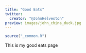 ```yaml
---
title: "Good Eats"
twitter:
  creator: "@JohnHelveston"
preview: images/john_china_duck.jpg
---
```


```r
source("_common.R")
```

This is my good eats page
